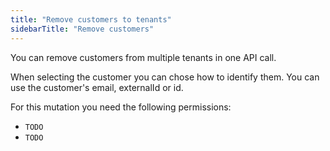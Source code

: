 ```yaml
---
title: "Remove customers to tenants"
sidebarTitle: "Remove customers"
---
```


You can remove customers from multiple tenants in one API call. 

When selecting the customer you can chose how to identify them. You can use the customer's email, externalId or id. 

For this mutation you need the following permissions:

- `TODO`
- `TODO`

<Tabs>
  <Tab title="Typescript SDK">
    <Snippet file="typescript-sdk/remove-customer-from-tenants.mdx" />
  </Tab>
  <Tab title="GraphQL">
    <Snippet file="graphql/remove-customer-from-tenants.mdx" />
  </Tab>
</Tabs>

